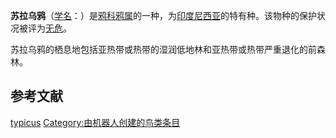 {{Speciesbox
| image = Corvus typicus.jpg
| image2=Piping Crow.jpg
| status = LC 
| status_system = IUCN3.1
| taxon = Corvus typicus
| authority = [[Bonaparte|Bonaparte]], 1853
| range_map = 
}}

'''苏拉乌鸦'''（[[学名|学名]]：{{lang|la|''Corvus typicus''}}）是[[鸦科|鸦科]][[鸦属|鸦属]]的一种，为[[印度尼西亚|印度尼西亚]]的特有种。该物种的保护状况被评为[[无危|无危]]。{{r|BirdLife}}

苏拉乌鸦的栖息地包括亚热带或热带的湿润低地林和亚热带或热带严重退化的前森林。

== 参考文献 ==
{{reflist|refs=
<ref name="BirdLife">{{cite web|url=http://www.birdlife.org/datazone/speciesfactsheet.php?id=5763&m=0|title=Corvus typicus|publisher=[[国际鸟盟|BirdLife.org]]|accessdate=2011-06-27}}</ref>
}}
{{Taxonbar|from=Q1588876}}

[[Category:鸦属|typicus]]
[[Category:由机器人创建的鸟类条目|Category:由机器人创建的鸟类条目]]